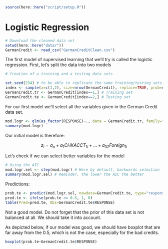 
```r
source(here::here("script/setup.R"))
```

# Logistic Regression

```r
# Download the cleaned data set
setwd(here::here("data/"))
GermanCredit <- read_csv("GermanCreditClean.csv")
```

The first model of supervised learning that we'll try is called the logistic regression.
First, let's split the data into two models

```r
# Creation of a training and a testing data sets

set.seed(234) # to be able to replicate the same training/testing sets
index <- sample(x=c(1,2), size=nrow(GermanCredit), replace=TRUE, prob=c(0.75,0.25)) # 1==training set, 2==test set
GermanCredit.tr <- GermanCredit[index==1,] # Training set
GermanCredit.te <- GermanCredit[index==2,] # Testing set
```

For our first model we'll select all the variables given in the German Credit data set.

```r
mod.logr <- glm(as_factor(RESPONSE)~., data = GermanCredit.tr, family="binomial")
summary(mod.logr)
```

Our initial model is therefore:

$$
z_i = a_o + a_1CHKACCT_{1i} + ... + a_{32}Foreign_{1i}
$$

Let's check if we can select better variables for the model

```r
# Using the AIC
mod.logr.sel <- step(mod.logr) # Here by default, backwards selection
summary(mod.logr.sel) # Reminder, the lower the AIC the better
```

Predictions: 

```r
prob.te <- predict(mod.logr.sel, newdata=GermanCredit.te, type="response")
pred.te <- ifelse(prob.te >= 0.5, 1, 0)
table(Pred=pred.te, Obs=GermanCredit.te$RESPONSE)
```

Not a good model. Do not forget that the prior of this data set is not balanced at all. We should take it into account.

As depicted below, if our model was good, we should have boxplot that are far away from the 0.5, which is not the case, especially for the bad credits.

```r
boxplot(prob.te~GermanCredit.te$RESPONSE)
```


